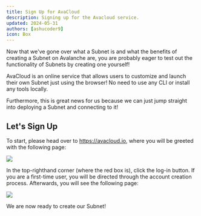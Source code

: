 ```yaml
---
title: Sign Up for AvaCloud
description: Signing up for the Avacloud service.
updated: 2024-05-31
authors: [ashucoder9]
icon: Box
---
```


Now that we've gone over what a Subnet is and what the benefits of creating a Subnet on Avalanche are, you are probably eager to test out the functionality of Subnets by creating one yourself!

AvaCloud is an online service that allows users to customize and launch their own Subnet just using the browser! No need to use any CLI or install any tools locally.

Furthermore, this is great news for us because we can just jump straight into deploying a Subnet and connecting to it!

## Let's Sign Up

To start, please head over to https://avacloud.io, where you will be greeted with the following page:

![](/course/avalanche-fundamentals/19.png)

In the top-righthand corner (where the red box is), click the log-in button. If you are a first-time user, you will be directed through the account creation process. Afterwards, you will see the following page:

![](/course/avalanche-fundamentals/20.png)

We are now ready to create our Subnet!